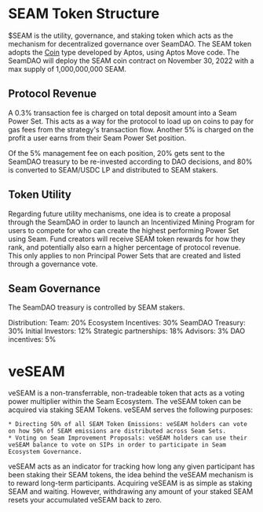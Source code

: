 # SEAM Token Structure

$SEAM is the utility, governance, and staking token which acts as the mechanism for decentralized governance over SeamDAO. The SEAM token adopts the [Coin](https://github.com/aptos-labs/aptos-core/blob/main/aptos-move/framework/aptos-framework/sources/coin.move) type developed by Aptos, using Aptos Move code. The SeamDAO will deploy the SEAM coin contract on November 30, 2022 with a max supply of 1,000,000,000 SEAM.

## Protocol Revenue

A 0.3% transaction fee is charged on total deposit amount into a Seam Power Set. This acts as a way for the protocol to load up on coins to pay for gas fees from the strategy's transaction flow. Another 5% is charged on the profit a user earns from their Seam Power Set position.

Of the 5% management fee on each position, 20% gets sent to the SeamDAO treasury to be re-invested according to DAO decisions, and 80% is converted to SEAM/USDC LP and distributed to SEAM stakers.

## Token Utility

Regarding future utility mechanisms, one idea is to create a proposal through the SeamDAO in order to launch an Incentivized Mining Program for users to compete for who can create the highest performing Power Set using Seam. Fund creators will receive SEAM token rewards for how they rank, and potentially also earn a higher percentage of protocol revenue. This only applies to non Principal Power Sets that are created and listed through a governance vote.

## Seam Governance

The SeamDAO treasury is controlled by SEAM stakers.

Distribution:
    Team: 20%
    Ecosystem Incentives: 30%
    SeamDAO Treasury: 30%
    Initial Investors: 12%
    Strategic partnerships: 18%
    Advisors: 3%
    DAO incentives: 5%

# veSEAM

veSEAM is a non-transferrable, non-tradeable token that acts as a voting power multiplier within the Seam Ecosystem. The veSEAM token can be acquired via staking SEAM Tokens. veSEAM serves the following purposes:

    * Directing 50% of all SEAM Token Emissions: veSEAM holders can vote on how 50% of SEAM emissions are distributed across Seam Sets.
    * Voting on Seam Improvement Proposals: veSEAM holders can use their veSEAM balance to vote on SIPs in order to participate in Seam Ecosystem Governance. 

veSEAM acts as an indicator for tracking how long any given participant has been staking their SEAM tokens, the idea behind the veSEAM mechanism is to reward long-term participants. Acquiring veSEAM is as simple as staking SEAM and waiting. However, withdrawing any amount of your staked SEAM resets your accumulated veSEAM back to zero.


    
